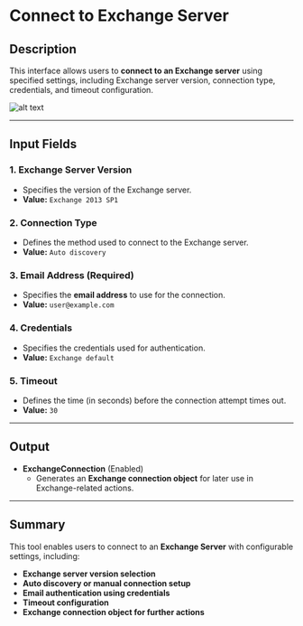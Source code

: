 # **Connect to Exchange Server**

## **Description**

This interface allows users to **connect to an Exchange server** using specified settings, including Exchange server version, connection type, credentials, and timeout configuration.

![alt text](../../../assets/exchange-server/connect-to-exchange-server.png)

---

## **Input Fields**

### **1. Exchange Server Version**

- Specifies the version of the Exchange server.
- **Value:** `Exchange 2013 SP1`

### **2. Connection Type**

- Defines the method used to connect to the Exchange server.
- **Value:** `Auto discovery`

### **3. Email Address** (Required)

- Specifies the **email address** to use for the connection.
- **Value:** `user@example.com`

### **4. Credentials**

- Specifies the credentials used for authentication.
- **Value:** `Exchange default`

### **5. Timeout**

- Defines the time (in seconds) before the connection attempt times out.
- **Value:** `30`

---

## **Output**

- **ExchangeConnection** (Enabled)
  - Generates an **Exchange connection object** for later use in Exchange-related actions.

---

## **Summary**

This tool enables users to connect to an **Exchange Server** with configurable settings, including:

- **Exchange server version selection**
- **Auto discovery or manual connection setup**
- **Email authentication using credentials**
- **Timeout configuration**
- **Exchange connection object for further actions**